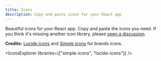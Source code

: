```yaml
---
title: Icons
description: Copy and paste icons for your React app
---
```


Beautiful icons for your React app. Copy and paste the icons you need.
If you think it's missing another icon library, please [open a discussion](https://github.com/mehdibha/rcopy/discussions/new?category=requests).

**Credits:** [Lucide icons](https://github.com/lucide-icons/lucide) and [Simple icons](https://github.com/simple-icons/simple-icons) for brands icons.

<IconsExplorer libraries={["simple-icons", "lucide-icons"]} />
